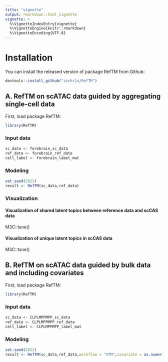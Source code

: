 ```yaml
---
title: "vignette"
output: rmarkdown::html_vignette
vignette: >
  %\VignetteIndexEntry{vignette}
  %\VignetteEngine{knitr::rmarkdown}
  %\VignetteEncoding{UTF-8}
---
```


# Installation
You can install the released version of package RefTM from Github:
```javascript
devtools::install_github("zzchr1s/RefTM")
```

## A. RefTM on scATAC data guided by aggregating single-cell data

First, load package RefTM:

```r
library(RefTM)
```

### Input data

```r
sc_data <- forebrain_sc_data
ref_data <- forebrain_ref_data
cell_label <- forebrain_label_mat
```


### Modeling

```r
set.seed(2022)
result <- RefTM(sc_data,ref_data)
```

### Visualization

#### Visualization of shared latent topics between reference data and scCAS data

M3C::tsne()

#### Visualization of unique latent topics in scCAS data

M3C::tsne()

## B. RefTM on scATAC data guided by bulk data and including covariates

First, load package RefTM:

```r
library(RefTM)
```

### Input data

```r
sc_data <- CLPLMPPMPP_sc_data
ref_data <- CLPLMPPMPP_ref_data
cell_label <- CLPLMPPMPP_label_mat
```

### Modeling

```r
set.seed(2022)
result <- RefTM(sc_data,ref_data,workflow = "STM",covariate = as.numeric(as.factor(CLPLMPPMPP_label_mat)))
```








